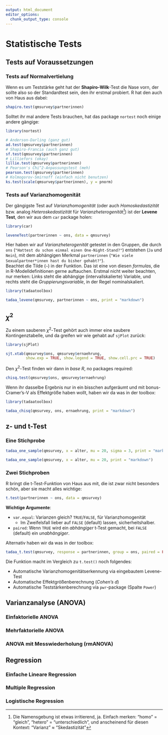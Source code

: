 ```yaml
---
output: html_document
editor_options: 
  chunk_output_type: console
---
```

# Statistische Tests

## Tests auf Voraussetzungen

### Tests auf Normalvertielung

Wenn es um Teststärke geht hat der **Shapiro-Wilk**-Test die Nase vorn, der sollte also so der Standardtest sein, den ihr erstmal probiert. R hat den auch von Haus aus dabei:

```r
shapiro.test(qmsurvey$partnerinnen)
```

Solltet ihr mal andere Tests brauchen, hat das package `nortest` noch einige andere gängige:

```r
library(nortest)

# Anderson-Darling (ganz gut)
ad.test(qmsurvey$partnerinnen)
# Shapiro-Francia (auch ganz gut)
sf.test(qmsurvey$partnerinnen)
# Lilliefors (okay)
lillie.test(qmsurvey$partnerinnen)
# Pearson's Chi^2-Anpassungstest (meh)
pearson.test(qmsurvey$partnerinnen)
# Kolmogorov-Smirnoff (einfach nicht benutzen)
ks.test(scale(qmsurvey$partnerinnen), y = pnorm)
```


### Tests auf Varianzhomogenität

Der gängigste Test auf *Varianzhomogenität* (oder auch *Homoskedastizität* bzw. analog *Heteroskedastizität* für *Varianzheterogenität*[^sked]) ist der **Levene Test**, den wir aus dem `car` package holen:

```r
library(car)

leveneTest(partnerinnen ~ ons, data = qmsurvey)
```

Hier haben wir auf *Varianzheterogenität* getestet in den Gruppen, die durch `ons` (`"Hattest du schon einmal einen One-Night-Stand?"`) entstehen (`Ja` und `Nein`), mit dem abhängigen Merkmal `partnerinnen` (`"Wie viele Sexualpartner*innen hast du bisher gehabt?"`).  
Beachtet die Tilde (`~`) in der Funktion. Das ist eine von diesen *formulas*, die in R-Modelldefinitionen gerne auftauchen. Erstmal nicht weiter beachten, nur merken: Links steht die abhängige (intervallskalierte) Variable, und rechts steht die *Gruppierungsvariable*, in der Regel nominalskaliert.

```r
library(tadaatoolbox)

tadaa_levene(qmsurvey, partnerinnen ~ ons, print = "markdown")
```


## $\chi^2$

Zu einem sauberen $\chi^2$-Test gehört auch immer eine saubere Kontingenztabelle, und da greifen wir wie gehabt auf `sjPlot` zurück:

```r
library(sjPlot)

sjt.xtab(qmsurvey$ons, qmsurvey$ernaehrung,
         show.exp = TRUE, show.legend = TRUE, show.cell.prc = TRUE)
```

Den $\chi^2$-Test finden wir dann in *base R*, no packages required:

```r
chisq.test(qmsurvey$ons, qmsurvey$ernaehrung)
```

Wenn ihr dasselbe Ergebnis nur in ein bisschen aufgeräumt und mit bonus-Cramer's-V als Effektgröße haben wollt, haben wir da was in der toolbox:

```r
library(tadaatoolbox)

tadaa_chisq(qmsurvey, ons, ernaehrung, print = "markdown")
```

## z- und t-Test

### Eine Stichprobe

```r
tadaa_one_sample(qmsurvey, x = alter, mu = 20, sigma = 3, print = "markdown")
```

```r
tadaa_one_sample(qmsurvey, x = alter, mu = 20, print = "markdown")
```

### Zwei Stichproben

R bringt die t-Test-Funktion von Haus aus mit, die ist zwar nicht besonders schön, aber sie macht alles wichtige:

```r
t.test(partnerinnen ~ ons, data = qmsurvey)
```

**Wichtige Argumente**:

- `var.equal`: Varianzen gleich? `TRUE`/`FALSE`, für Varianzhomogenität
    - Im Zweifelsfall lieber auf `FALSE` (default) lassen, sicherheitshalber.
- `paired`: Wenn `TRUE` wird ein *abhängiger* t-Test gemacht, bei `FALSE` (default) ein *unabhängiger*.

Alternativ haben wir da was in der toolbox:

```r
tadaa_t.test(qmsurvey, response = partnerinnen, group = ons, paired = FALSE, print = "markdown")
```

Die Funktion macht im Vergleich zu `t.test()` noch folgendes:  

- Automatische Varianzhomogenitätserkennung via eingebautem Levene-Test
- Automatische Effektgrößenberechnung (*Cohen's d*)
- Automatische Teststärkenberechnung via `pwr`-package (Spalte `Power`)

## Varianzanalyse (ANOVA)

### Einfaktorielle ANOVA

### Mehrfaktorielle ANOVA

### ANOVA mit Messwiederholung (rmANOVA)

## Regression

### Einfache Lineare Regression

### Multiple Regression

### Logistische Regression

<!-- Footnotes -->
[^sked]: Die Namensgebung ist etwas irritierend, ja. Einfach merken: "homo" = "gleich", "hetero" = "unterschiedlich", und anscheinend für diesen Kontext: "Varianz" $\approx$ "Skedastizität"

